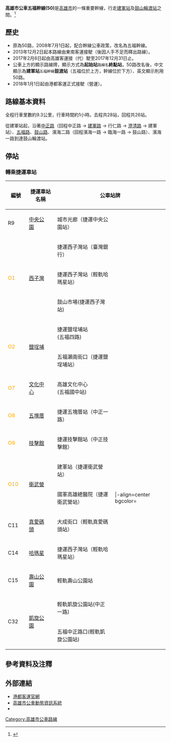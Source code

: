 {{Infobox Bus Route 
| image= 
| number=高雄市公車五福幹線<br>(50)
| operator=[[港都客運|港都客運]] 
| garage=[[公車建軍站|建軍站]]、捷運[[西子灣站|西子灣站]]
| length=9.3公里
| time=約一小時
| start=[[公車建軍站|建軍站]]
| via=[[技擊館站|技擊館]]、[[新堀江|新堀江]]、<br>捷運[[文化中心站_(高雄市)|文化中心站]]、<br>捷運[[鹽埕埔站|鹽埕埔站]]、[[哈瑪星|哈瑪星]]
| end=[[高雄市輪船股份有限公司|鼓山輪渡站]]
| level=6:00-22:30
| frequency=尖峰15分鐘<br>離峰20~25分鐘
| Other_route=東段：77、76、52、72<br>西段：橘1、214、25
| vehicle=[[File:標誌(小)mark(S).jpg|25px]]全線低地板電動公車<br>
| Fare=里程收費<ref>{{Cite web |url=http://udn.com/news/story/3/2183994 |title=高市公車里程段次計費 明年上路 |accessdate=2017-01-02 |archive-date=2017-01-02 |archive-url=https://web.archive.org/web/20170102173654/http://udn.com/news/story/3/2183994 |dead-url=no }}</ref>
| compete=[[高雄捷運橘線|高雄捷運橘線]]
| bgcolor=#FF1493
| fontcolor=white
}}

'''高雄市公車五福幹線(50)'''是[[高雄市|高雄市]]的一條重要幹線，行走[[公車建軍站|建軍站]]及[[高雄市輪船股份有限公司|鼓山輪渡站]]之間。<ref name="tbkc2">{{Cite web |url=http://www.tbkc.gov.tw/Files/service/2015CITYBUS.pdf |title=《2015年高雄市公車路線導覽手冊》，高雄市政府交通局出版，第7頁。 |access-date=2015-11-03 |archive-url=https://web.archive.org/web/20170816003520/http://www.tbkc.gov.tw/Files/service/2015CITYBUS.pdf |archive-date=2017-08-16 |dead-url=yes }}</ref>

==歷史==
*原為50路，2008年7月1日起，配合幹線公車政策，改名為五福幹線。
*2013年12月2日起本路線由東南客運接駛（後因人手不足而釋出路線）。
*2017年2月6日起由高雄客運接（代）駛至2017年12月31日止。
*公車上方的顯示路線牌，顯示方式為'''起始站'''<small>路線名</small>'''終點站'''，50路改名後，中文顯示為'''建軍站'''<small>五福幹線</small>'''鼓渡站'''（五福位於上方，幹線位於下方）、英文顯示則用50路。
*2018年1月1日起由港都客運正式接駛（營運）。

==路線基本資料==
全程行車里數約9.3公里，行車時間約1小時。去程共28站，回程共26站。

從建軍站起，沿著[[中正路_(高雄市)|中正路]]（回程中正路 → [[建軍路|建軍路]] → 行仁路 → [[澄清路|澄清路]] → 建軍站）、[[五福路|五福路]]、[[鼓山路|鼓山路]]、濱海二路（回程濱海一路 → 臨海一路 → 鼓山路）、濱海一路到達鼓山輪渡站。
==停站==
{{BS-map
|title=高雄市公車五福幹線站牌
|map=
KBHFa~~{{rint|tw|kmrt}}建軍站(捷運衛武營站)
BHF~~{{rint|tw|kmrt}}國軍高雄總醫院(捷運衛武營站)
BHF~~中正高中
BHF~~{{rint|tw|kmrt}}捷運技擊館站（中正技擊館）
BHF~~{{rint|tw|kmrt}}捷運五塊厝站（中正一路）
BHF~~{{rint|tw|kmrt}}輕軌凱旋公園站（中正一路）
BHF~~五福中正路口({{rint|tw|kmrt}}輕軌凱旋公園站)
BHF~~高雄文化中心(五福國中站)
BHF~~自來水公園
BHF~~麗尊酒店
BHF~~五福民權路口(高雄高商)
BHF~~高雄高商(五福二路)
BHF~~新興高中
BHF~~新崛江
BHF~~{{rint|tw|kmrt}}城市光廊（捷運中央公園站）
BHF~~大立百貨
BHF~~高雄女中（真愛碼頭）
BHF~~{{rint|tw|kmrt}}大成街口（輕軌真愛碼頭站）
BHF~~大智路口（五福四路）
BHF~~{{rint|tw|kmrt}}捷運鹽埕埔站（五福四路）
BHF~~五福瀨南街口
BHF~~建國四路口
BHF~~{{rint|tw|kmrt}}輕軌壽山公園站
BS2+l\BS2+r
{{rint|tw|kmrt}}捷運西子灣站! !BHF(R)f\STR
鼓山市場! !BHF(R)f\BHF(L)g~~{{rint|tw|kmrt}}捷運西子灣站（輕軌哈瑪星站）
中山大學（隧道口）登山街60巷歷史場域! !BHF(R)f\BHF(L)g~~新濱碼頭
濱海二路! !BHF(R)f\BHF(L)g~~鼓山渡輪站
STRl\STRr
}}
{{台灣公車路線
|模板名稱=高雄市公車五福幹線
|標誌=
|標誌簡介=
|名稱=五福幹線<small>（建軍站 <big>↔</big> 鼓山輪渡站）</small>
|鐵路類別=
|代表色=orange
|背景顏色=white
|車站列表=[[公車建軍站|建軍站]]（[[衛武營站|捷運衛武營站]]）（← 行仁路） - [[國防部軍醫局|國軍高雄總醫院]]（[[衛武營站|捷運衛武營站]]） - [[高雄市立中正高級中學|中正高中]] - [[技擊館站|捷運技擊館站]]（中正技擊館） - [[五塊厝站|捷運五塊厝站]]（[[中正路_(高雄市)|中正一路]]） - [[凱旋公園站|輕軌凱旋公園站]]（[[中正路_(高雄市)|中正一路]]） - 五福中正路口([[凱旋公園站|輕軌凱旋公園站]]) - 高雄文化中心(五福國中站) - [[自來水公園_(高雄市)|自來水公園]] - 麗尊酒店 - [[民權路_(高雄市)|五福民權路口]]（[[高雄高商|高雄高商]]） - [[高雄高商|高雄高商]]([[五福路_(高雄市)|五福二路]]) - [[新興高中|新興高中]] - [[新堀江|新堀江]] - [[城市光廊|城市光廊]]([[中央公園站_(高雄市)|捷運中央公園站]]) → [[中華路_(高雄市)|中華三路口]] - [[大立TALEE'S|大立百貨]] - [[高雄女中|高雄女中]]（[[真愛碼頭|真愛碼頭]]） - 大成街口([[真愛碼頭站|輕軌真愛碼頭站]]) - 大智路口 - [[鹽埕埔站|捷運鹽埕埔站]]([[五福路_(高雄市)|五福四路]]) - 五福瀨南街口（[[鹽埕埔站|捷運鹽埕埔站]]） - [[建國路_(高雄市)|建國四路口]] - [[壽山公園站|輕軌壽山公園站]]（← [[西子灣站|捷運西子灣站]]（輕軌哈瑪星站） ([[高雄港車站|高雄港車站]]側) ← [[新濱碼頭|新濱碼頭]]） → [[西子灣站|捷運西子灣站]]（臺灣銀行） → 鼓山市場([[西子灣站|捷運西子灣站]]) → 港務局 ([[高雄港過港隧道|隧道口]]) → 濱海二路 → [[高雄市輪船股份有限公司|鼓山輪渡站]] <small><sub> ''（返程往新濱碼頭）''</sub></small>
|備註 =→ 僅去程停靠，← 僅回程停靠，- 雙邊停靠
}}


===轉乘捷運車站===
{| class="wikitable" align=center width=90% border=1 cellspacing=0 style="margin-left:auto; margin-right:auto;"
!width=50|編號
!colspan = 2 |捷運車站名稱
!colspan = 2 |公車站牌
!備註
|-align=center bgcolor={{高雄捷運色彩|紅}}
|colspan = 6 | <span style=color:white>'''紅線'''</span>
|-align=center
|<span style=color:{{高雄捷運色彩|紅}}>R9</span>||[[中央公園站_(高雄市)|中央公園]]||{{lang|en|Central Park}}
|城市光廊（捷運中央公園站）||{{lang|en|Urban Spotlight(MRT Central Park Station)}}
|
|-align=center bgcolor={{高雄捷運色彩|橘}}
|colspan = 6 | <span style=color:white>'''橘線'''</span>
|-align=center
|rowspan=3|<span style=color:orange>O1</span>||rowspan=3|[[西子灣站|西子灣]]||rowspan=3|{{Lang|en|Sizihwan}}
|捷運西子灣站（臺灣銀行）||{{Lang|en|MRT Sizihwan Station(Bank of Taiwan)}}
|rowspan=3|
|-align=center
|捷運西子灣站（輕軌哈瑪星站）||{{Lang|en|MRT Sizihwan Station(LRT Hamasen Station)}}
|-align=center
|鼓山市場(捷運西子灣站)||{{Lang|en|Gushan Market (MRT Sizihwan Station)}}
|-align=center
|rowspan=2|<span style=color:orange>O2</span>||rowspan=2|[[鹽埕埔站|鹽埕埔]]||rowspan=2|{{Lang|en|Yanchengpu}}
|捷運鹽埕埔站<br>(五福四路)||{{Lang|en|MRT Yanchengpu Station<br>(Wufu 4th Rd.)}}
|rowspan=2|
|-align=center
|五福瀨南街口（捷運鹽埕埔站）||{{Lang|en|Wufu Lainan St. Intersection<br>(MRT Yanchengpu Station)}}
|-align=center
|<span style=color:orange>O7</span>||[[文化中心站_(高雄市)|文化中心]]||{{Lang|en|Cultural Center}}
|高雄文化中心<br>(五福國中站)||{{Lang|en|Kaohsiung Cultural Center<br>(Wufu Junior High School)}}
|
|-align=center
|<span style=color:orange>O8</span>||[[五塊厝站|五塊厝]]||{{Lang|en|Wukuaicuo}}
|捷運五塊厝站（中正一路）||{{Lang|en|MRT Wukuaicuo Station(Zhongzheng 1st Rd.)}}
|
|-align=center
|<span style=color:orange>O9</span>||[[技擊館站|技擊館]]||{{Lang|en|Martial Arts Stadium}}
|捷運技擊館站（中正技擊館）||{{Lang|en|MRT Martial Arts Stadium Station(Jhongjheng Martial Arts Stadium)}}
|
|-align=center
|rowspan=2|<span style=color:orange>O10</span>||rowspan=2|[[衛武營站|衛武營]]||rowspan=2|{{Lang|en|Weiwuying}}
|建軍站（捷運衛武營站）||{{Lang|en|Jianjun Station(MRT Weiwuying Station)}}
|rowspan=2|
|-align=center
|國軍高雄總醫院（捷運衛武營站）||{{Lang|en|Kaohsiung Armed Forces General Hospital(MRT Weiwuying Station)}}
|-align=center bgcolor={{高雄捷運色彩|綠}}
|colspan = 6 | <span style=color:white>'''環狀線'''</span>
|-align=center
|<span style=color:{{高雄捷運色彩|綠}}>C11</span>||[[真愛碼頭站|真愛碼頭]]||{{Lang|en|Love Pier}}
|大成街口（輕軌真愛碼頭站）||{{Lang|en|Dacheng St. Intersection(LRT Love Pier Station)}}
|
|-align=center
|<span style=color:{{高雄捷運色彩|綠}}>C14</span>||[[哈瑪星站|哈瑪星]]||{{Lang|en|Hamasen}}
|捷運西子灣站（輕軌哈瑪星站）||{{Lang|en|MRT Sizihwan Station(LRT Hamasen Station)}}
|
|-align=center
|<span style=color:{{高雄捷運色彩|綠}}>C15</span>||[[壽山公園站|壽山公園]]||{{Lang|en|Shoushan Park}}
|輕軌壽山公園站||{{Lang|en|LRT Shoushan Park Station}}
|
|-align=center
|rowspan=2|<span style=color:{{高雄捷運色彩|綠}}>C32</span>||rowspan=2|[[凱旋公園站|凱旋公園]]||rowspan=2|{{Lang|en|Kaisyuan Park}}
|輕軌凱旋公園站(中正一路)||{{Lang|en|LRT Kaixuan Park Station(Zhongzheng 1st Rd.)}}
|rowspan=2|
|-
|五福中正路口(輕軌凱旋公園站)||{{Lang|en|Wufu Zhongzheng Road Intersection(LRT Kaixuan Park Station)}}
|}

==參考資料及注釋==
<div class="references-2column">
<references />
</div>

==外部連結==
*[http://www.gdbus.com.tw/index.html 港都客運官網] {{Wayback|url=http://www.gdbus.com.tw/index.html |date=20141106022534 }} 
* [https://ibus.tbkc.gov.tw/ibus/ 高雄市公車動態資訊系統] {{Wayback|url=https://ibus.tbkc.gov.tw/ibus/ |date=20210525024307 }}
*{{facebook|tbkcdream|轉動高雄青春夢}}

{{高雄市公車}}

[[Category:高雄市公車路線|Category:高雄市公車路線]]